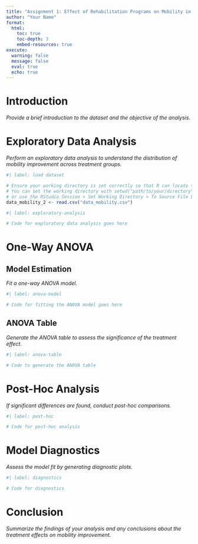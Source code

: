 ```yaml
---
title: "Assignment 1: Effect of Rehabilitation Programs on Mobility in Stroke Patients"
author: "Your Name"
format: 
  html:
    toc: true
    toc-depth: 3
    embed-resources: true
execute:
  warning: false
  message: false
  eval: true
  echo: true
---
```


# Introduction

*Provide a brief introduction to the dataset and the objective of the analysis.*

# Exploratory Data Analysis

*Perform an exploratory data analysis to understand the distribution of mobility improvement across treatment groups.*

```r
#| label: load dataset

# Ensure your working directory is set correctly so that R can locate the data file.
# You can set the working directory with setwd("path/to/your/directory") if needed,
# or use the RStudio Session > Set Working Directory > To Source File Location menu.
data_mobility_2 <- read.csv("data_mobility.csv")
```

```r
#| label: exploratory-analysis

# Code for exploratory data analysis goes here
```

# One-Way ANOVA

## Model Estimation

*Fit a one-way ANOVA model.*

```r
#| label: anova-model

# Code for fitting the ANOVA model goes here
```

## ANOVA Table

*Generate the ANOVA table to assess the significance of the treatment effect.*

```r
#| label: anova-table

# Code to generate the ANOVA table
```

# Post-Hoc Analysis

*If significant differences are found, conduct post-hoc comparisons.*

```r
#| label: post-hoc

# Code for post-hoc analysis
```

# Model Diagnostics

*Assess the model fit by generating diagnostic plots.*

```r
#| label: diagnostics

# Code for diagnostics
```

# Conclusion

*Summarize the findings of your analysis and any conclusions about the treatment effects on mobility improvement.*
